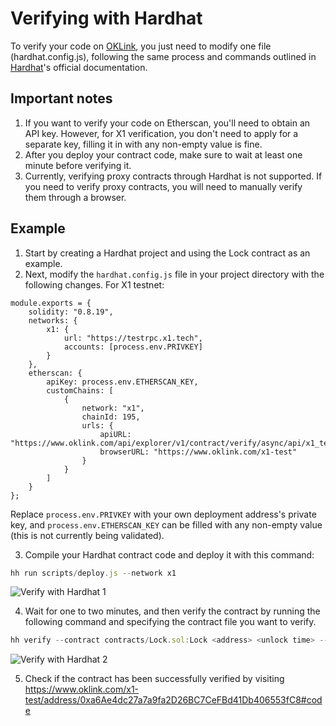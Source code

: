 # Verifying with Hardhat
To verify your code on [OKLink](https://www.oklink.com/ "OKLink"), you just need to modify one file (hardhat.config.js), following the same process and commands outlined in [Hardhat](https://hardhat.org/hardhat-runner/docs/guides/verifying "Hardhat")'s official documentation.

## Important notes
1. If you want to verify your code on Etherscan, you'll need to obtain an API key. However, for X1 verification, you don't need to apply for a separate key, filling it in with any non-empty value is fine.
2. After you deploy your contract code, make sure to wait at least one minute before verifying it.
3. Currently, verifying proxy contracts through Hardhat is not supported. If you need to verify proxy contracts, you will need to manually verify them through a browser.

## Example
1. Start by creating a Hardhat project and using the Lock contract as an example. 
2. Next, modify the `hardhat.config.js` file in your project directory with the following changes.
For X1 testnet:
```solidity
module.exports = {
    solidity: "0.8.19",
    networks: {
        x1: {
            url: "https://testrpc.x1.tech",
            accounts: [process.env.PRIVKEY]
        }
    },
    etherscan: {
        apiKey: process.env.ETHERSCAN_KEY,
        customChains: [
            {
                network: "x1",
                chainId: 195,
                urls: {
                    apiURL: "https://www.oklink.com/api/explorer/v1/contract/verify/async/api/x1_test",
                    browserURL: "https://www.oklink.com/x1-test"
                }
            }
        ]
    }
};
```
Replace `process.env.PRIVKEY` with your own deployment address's private key, and `process.env.ETHERSCAN_KEY` can be filled with any non-empty value (this is not currently being validated).

3. Compile your Hardhat contract code and deploy it with this command:
```javascript
hh run scripts/deploy.js --network x1
```
![Verify with Hardhat 1](./img/verify-hardhat-1.png)

4. Wait for one to two minutes, and then verify the contract by running the following command and specifying the contract file you want to verify.
```javascript
hh verify --contract contracts/Lock.sol:Lock <address> <unlock time> --network x1
```
![Verify with Hardhat 2](./img/verify-hardhat-2.png)

5. Check if the contract has been successfully verified by visiting https://www.oklink.com/x1-test/address/0xa6Ae4dc27a7a9fa2D26BC7CeFBd41Db406553fC8#code
